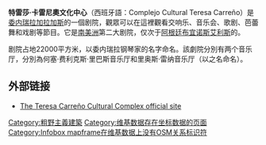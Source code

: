 {{Expand language|1=en|time=2021-02-20T06:22:57+00:00}}
{{Infobox building
| name                = 特雷莎·卡雷尼奧文化中心
| native_name         = Complejo Cultural Teresa Carreño
| image_size          = 
| image_alt           = 
| caption             = 
| image               = Vista_Teatro_teresa_carreño.jpg
| map_caption         = 
| address             = [[委内瑞拉|委内瑞拉]][[加拉加斯|加拉加斯]]
| designation         = 
| coordinates         = {{Coord|10.4990|N|66.8978|W|display=title}}
| architect           = Tomás Lugo Marcano, Jesús Sandoval和Dietrich Kunckel
| owner               = 
| tenant              = 
| operator            = 
| capacity            = 2900
| architectural_style = [[粗野主义|粗野主义]]
| opened              = 1983年4月19日
| reopened            = 
| yearsactive         = 
| rebuilt             = 
| closed              = 
| demolished          = 
| othernames          = 
| production          = 
| currentuse          = 
| website             = {{URL|www.teatroteresacarreno.gob.ve}}
}}'''特雷莎·卡雷尼奧文化中心'''（西班牙語：Complejo Cultural Teresa Carreño）是[[委内瑞拉|委内瑞拉]][[加拉加斯|加拉加斯]]的一個剧院，觀眾可以在這裡觀看交响乐、音乐会、歌剧、芭蕾舞和戏剧等節目。它是[[南美洲|南美洲]]第二大剧院，仅次于[[阿根廷|阿根廷]][[布宜诺斯艾利斯|布宜诺斯艾利斯]]的{{link-en|内斯托尔·基什内尔文化中心|Kirchner Cultural Centre}}。

剧院占地22000平方米，以委内瑞拉钢琴家{{link-en|特雷莎·卡雷尼奧|Teresa Carreño}}的名字命名。該劇院分別有两个音乐厅，分別為何塞·费利克斯·里巴斯音乐厅和里奥斯·雷纳音乐厅（以{{link-en|佩德罗·安东尼奥·里奥斯·雷纳|Pedro Antonio Ríos Reyna}}之名命名）。

== 外部链接 ==

* [http://www.teatroteresacarreno.gob.ve/ The Teresa Carreño Cultural Complex official site] {{Wayback|url=http://www.teatroteresacarreno.gob.ve/ |date=20201213102444 }}

[[Category:粗野主義建築|Category:粗野主義建築]]
[[Category:维基数据存在坐标数据的页面|Category:维基数据存在坐标数据的页面]]
[[Category:Infobox_mapframe在维基数据上没有OSM关系标识符|Category:Infobox mapframe在维基数据上没有OSM关系标识符]]